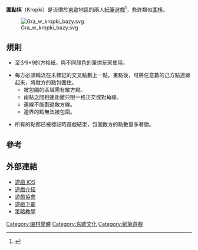'''圍點棋'''（Kropki）是流傳於[[東歐|東歐]]地區的兩人[[:Category:紙筆遊戲|紙筆遊戲]]<ref>{{Cite web |url=http://pointsgames.narod.ru/ |title=Точки |accessdate=2011-05-03 |archive-date=2020-05-23 |archive-url=https://web.archive.org/web/20200523061731/http://pointsgames.narod.ru/ |dead-url=no }}</ref>，些許類似[[圍棋|圍棋]]。

[[Image:Gra_w_kropki_bazy.svg|thumb]]

==規則==

* 至少9*9的方格紙，與不同顏色的筆供玩家使用。

* 每方必須輪流在未標記的交叉點劃上一點。畫點後，可將任意數的己方點連線起來，將敵方的點包圍住。
**被包圍的區域需有敵方點。
**兩點之間相連距離只限一格正交或對角線。
**連線不能劃過敵方線。
**邊界的點無法被包圍。

*所有的點都已被標記時遊戲結束，包圍敵方的點數量多著勝。

== 參考 ==
<div class="references-small">
<references/>
</div>

== 外部連結 ==
* [https://itunes.apple.com/app/apple-store/id992753890?pt=117794582&ct=wiki&mt=8 遊戲 iOS ]
* [https://web.archive.org/web/20110705235919/http://72.233.16.130/boardgame/26067/kropki 遊戲介紹]
* [http://tochki.org/ 遊戲協會] {{Wayback|url=http://tochki.org/ |date=20200523061755 }}
* [http://www.nongnu.org/kropki/  遊戲下載] {{Wayback|url=http://www.nongnu.org/kropki/ |date=20200523061733 }}
* [https://web.archive.org/web/20110728114405/http://www.tochki.org/lesson/eng/index.html 策略教學]

[[Category:圍棋變體|Category:圍棋變體]]
[[Category:东欧文化|Category:东欧文化]]
[[Category:紙筆遊戲|Category:紙筆遊戲]]